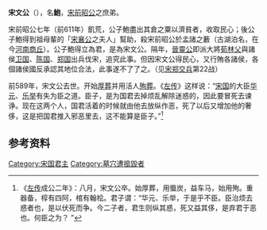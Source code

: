 {{Emperorcn box
|名稱=宋文公
|姓名=名：鲍
|廟號=無
|謚號=文
|政權=[[宋国|宋国]]
|出生日期=？
|逝世日期=前589年
|在位=前610年－前589年
|年號=無
}}
'''宋文公'''（{{bd|？||前589年|catIdx=Z}}），名'''鮑'''，[[宋前昭公|宋前昭公]]之庶弟。

宋前昭公七年（前611年）飢荒，公子鮑盡出其倉之粟以濟貧者，收取民心；後公子鮑得到祖母輩的「[[宋襄公|宋襄公]]之夫人」幫助，殺宋前昭公於孟諸之藪（古湖泊名，在今[[河南|河南]][[商丘|商丘]]）。公子鮑得立為君，是為宋文公。隔年，[[晉靈公|晉靈公]]即派大將[[荀林父|荀林父]]與諸侯[[卫国|卫国]]、[[陈国|陈国]]、[[郑国|郑国]]出兵伐宋，追究此事。但因宋文公得民心，又行賄各諸侯，各個諸侯國反承認其地位合法，此事遂不了了之。（见[[宋郑交兵|宋郑交兵]]第22战）

前589年，宋文公去世。开始[[厚葬|厚葬]]并用活人[[殉葬|殉葬]]。《[[左传|左传]]》这样说：“[[宋国|宋国]]的大臣[[华元|华元]]、[[乐举|乐举]]有失为臣之道。臣子，是为国君去掉烦乱解除迷惑的，因此要冒死去谏诤。现在这两个人，国君活着的时候就由他去放纵作恶，死了以后又增加他的奢侈，这是把国君推入邪恶里去，这不能算是臣子。”<ref>《[[左传|左传]]成公二年》：八月，宋文公卒。始厚葬，用蜃炭，益车马，始用殉。重器备，椁有四阿，棺有翰桧。君子谓：“华元、乐举，于是乎不臣。臣治烦去惑者也，是以伏死而争。今二子者，君生则纵其惑，死又益其侈，是弃君于恶也。何臣之为？ ”</ref>

==参考资料==
{{reflist}}
<references/><references/>
{{中国皇帝|兄[[宋前昭公|宋前昭公]]|子[[宋共公|宋共公]]|[[宋国|宋国君主]]|前610年—前589年}}
{{宋国君主}}
[[Category:宋国君主|Category:宋国君主]]
[[Category:墓穴遭搗毀者|Category:墓穴遭搗毀者]]